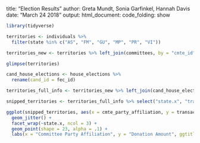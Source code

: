 title: "Election Results"
author: Greta Mundt, Sonia Garfinkel, Hannah Davis
date: "March 24 2018"
output: 
  html_document:
    code_folding: show


```r
library(tidyverse)
```

```r
territories <- individuals %>% 
  filter(state %in% c("AS", "FM", "GU", "MP", "PR", "VI"))
```

```r
territories_new <- territories %>% left_join(committees, by = "cmte_id")

glimpse(territories)
```
```r
cand_house_elections <- house_elections %>% 
  rename(cand_id = fec_id)

territories_full_info <- territories_new %>% left_join(cand_house_elections, by = "cand_id")
```

```r
snipped_territories <- territories_full_info %>% select("state.x", "transaction_amt", "cmte_party_affiliation", "ge_winner") %>% na.omit(snipped_territories)
```

```r

ggplot(snipped_territories, aes(x = cmte_party_affiliation, y = transaction_amt, col = ge_winner)) +
  geom_jitter() +
  facet_wrap(~state.x, ncol = 3) +
  geom_point(shape = 23, alpha = .1) +
  labs(x = "Committee Party Affiliation", y = "Donation Amount", ggtitle = "Election Results Based on Territorial Donations")

```




